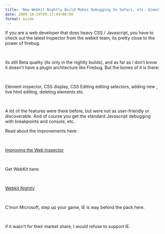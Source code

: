 ```yaml
---
title: 'New Webkit Nightly Build Makes Debugging In Safari, etc. Almost as Easy as FF & Firebug'
date: 2009-10-29T09:17:44+00:00
format: aside
---
```

If you are a web developer that does heavy CSS / Javascript, you have to check out the latest Inspector from the webkit team, its pretty close to the power of firebug.

&nbsp;

its still Beta quality (its only in the nightly builds), and as far as I don&#8217;t know it doesn&#8217;t have a plugin architecture like Firebug. But the bones of it is there:

&nbsp;

Element inspector, CSS display, CSS Editing editing selectors, adding new , live html editing, deleting elements etc.

&nbsp;

A lot of the features were there before, but were not as user-friendly or discoverable. And of course you get the standard Javascript debugging with breakpoints and console, etc.

Read about the improvements here:

&nbsp;

[Improving the Web Inspector](http://blog.bogojoker.com/2009/10/improving-the-web-inspector/)

&nbsp;

Get WebKit here:

&nbsp;

[Webkit Nightly](http://nightly.webkit.org/)

&nbsp;

C&#8217;mon Microsoft, step up your game, IE is way behind the pack here.

&nbsp;

if it wasn&#8217;t for their market share, I would refuse to support IE.
